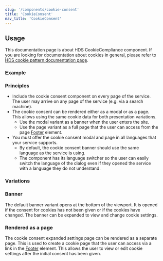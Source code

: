 ```yaml
---
slug: '/components/cookie-consent'
title: 'CookieConsent'
nav_title: 'CookieConsent'
---
```




## Usage

<Notification label="Note about cookie compliance!" className="siteNotification">
  This documentation page is about HDS CookieCompliance component. If you are looking for documentation about cookies in general, please refer to <a href="/patterns/cookies">HDS cookie pattern documentation page</a>.
</Notification>

### Example

<PlaygroundPreview>

</PlaygroundPreview>

### Principles
- Include the cookie consent component on every page of the service. The user may arrive on any page of the service (e.g. via a search machine).
- The cookie consent can be rendered either as a modal or as a page. This allows using the same cookie data for both presentation variations.
  - Use the modal variant as a banner when the user enters the site.
  - Use the page variant as a full page that the user can access from the page [Footer](/components/footer) element.
- You must offer the cookie consent modal and page in all languages that your service supports.
  - By default, the cookie consent banner should use the same language as the service is using.
  - The component has its language switcher so the user can easily switch the language of the dialog even if they opened the service with a language they do not understand.

### Variations

### Banner
The default banner variant opens at the bottom of the viewport. It is opened if the consent for cookies has not been given or if the cookies have changed. The banner can be expanded to view and change cookie settings.

<PlaygroundPreview>

</PlaygroundPreview>

### Rendered as a page
The cookie consent expanded settings page can be rendered as a separate page. This is used to create a cookie page that the user can access via a link in the [Footer](/components/footer) element. This allows the user to view or edit cookie settings after the initial consent has been given.

<PlaygroundPreview>

</PlaygroundPreview>
